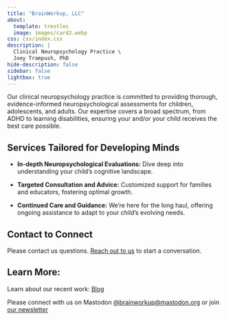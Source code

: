 ```yaml
---
title: "BrainWorkup, LLC"
about:
  template: trestles
  image: images/card2.webp
css: css/index.css
description: | 
  Clinical Neuropsychology Practice \
  Joey Trampush, PhD
hide-description: false
sidebar: false
lightbox: true
---
```


Our clinical neuropsychology practice is committed to providing thorough,
evidence-informed neuropsychological assessments for children, adolescents, and adults.
Our expertise covers a broad spectrum, from ADHD to learning disabilities,
ensuring your and/or your child receives the best care possible.

## Services Tailored for Developing Minds

- **In-depth Neuropsychological Evaluations:** Dive deep into understanding your child's cognitive landscape.

- **Targeted Consultation and Advice:** Customized support for families and educators, fostering optimal growth.

- **Continued Care and Guidance:** We're here for the long haul, offering ongoing assistance to adapt to your child's evolving needs.

## Contact to Connect

Please contact us questions. [Reach out to us](docs/contact/index.qmd) to start a conversation.

## Learn More:

Learn about our recent work: [Blog](docs/blog/index.qmd)

Please connect with us on Mastodon [\@brainworkup\@mastodon.org](https://mastodon.org/@brainworkup) or join [our newsletter](https://docs.google.com/forms/d/e/1FAIpQLSdgVXRp3V-w94GPWkR31RUfyBl37EphdQSlCOcnyeNlf8OLWw/viewform)

